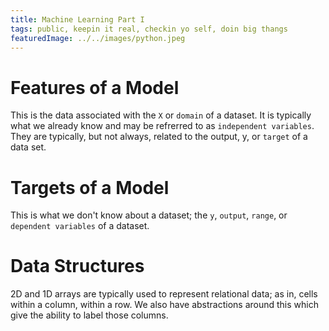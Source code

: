 ```yaml
---
title: Machine Learning Part I
tags: public, keepin it real, checkin yo self, doin big thangs
featuredImage: ../../images/python.jpeg
---
```


# Features of a Model
This is the data associated with the `X` or `domain` of a dataset. It is typically what we already know and may be refrerred 
to as `independent variables`. They are typically, but not always, related to the output, y, or `target` of a data set.

# Targets of a Model
This is what we don't know about a dataset; the `y`, `output`, `range`, or `dependent variables` of a dataset.

# Data Structures
2D and 1D arrays are typically used to represent relational data; as in, cells within a column, within a row. We also have 
abstractions around this which give the ability to label those columns.

